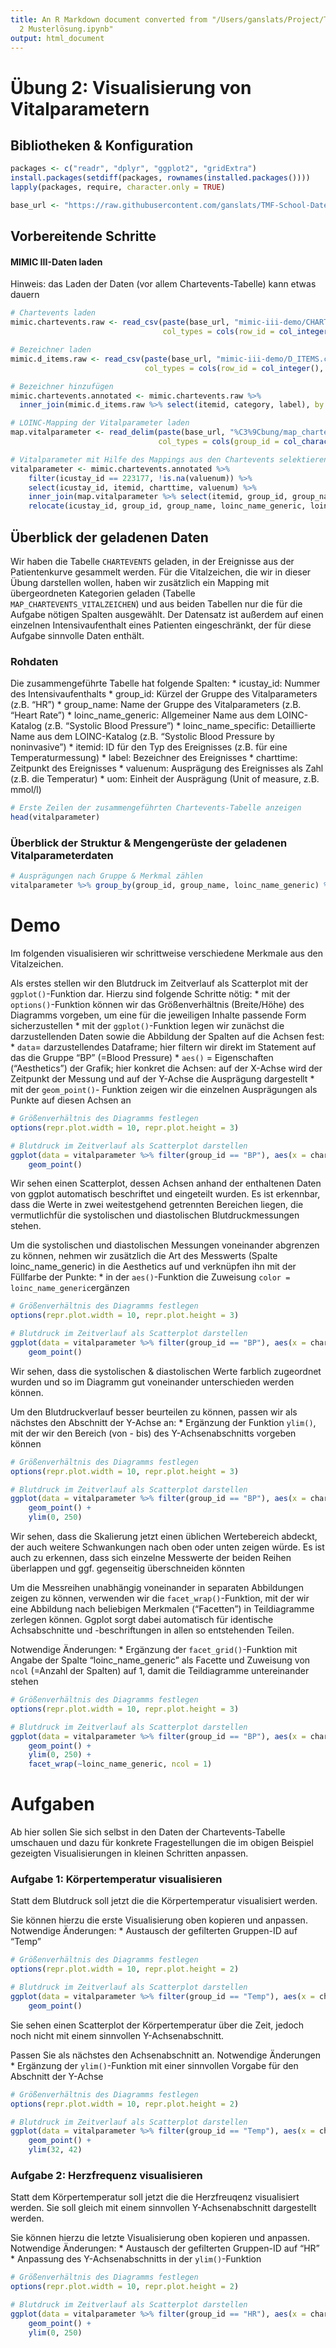 ```yaml
---
title: An R Markdown document converted from "/Users/ganslats/Project/TMF-School/TMF-School-Datenanalyse-Visualisierung/Notebooks/Musterlösungen/Übung
  2 Musterlösung.ipynb"
output: html_document
---
```


# Übung 2: Visualisierung von Vitalparametern

## Bibliotheken & Konfiguration

```r
packages <- c("readr", "dplyr", "ggplot2", "gridExtra")
install.packages(setdiff(packages, rownames(installed.packages())))
lapply(packages, require, character.only = TRUE)

base_url <- "https://raw.githubusercontent.com/ganslats/TMF-School-Datenanalyse-Visualisierung/master/Rohdaten/"
```

## Vorbereitende Schritte

#### MIMIC III-Daten laden

Hinweis: das Laden der Daten (vor allem Chartevents-Tabelle) kann etwas dauern

```r
# Chartevents laden
mimic.chartevents.raw <- read_csv(paste(base_url, "mimic-iii-demo/CHARTEVENTS.csv", sep=""),
                                  col_types = cols(row_id = col_integer(), subject_id = col_integer(), hadm_id = col_integer(), icustay_id = col_integer(), itemid = col_integer(), charttime = col_datetime(format = ""), storetime = col_datetime(format = ""), cgid = col_double(), value = col_character(), valuenum = col_double(), valueuom = col_character(), warning = col_double(), error = col_double(), resultstatus = col_character(), stopped = col_character()))

# Bezeichner laden
mimic.d_items.raw <- read_csv(paste(base_url, "mimic-iii-demo/D_ITEMS.csv", sep=""),
                              col_types = cols(row_id = col_integer(), itemid = col_integer(), label = col_character(), abbreviation = col_character(), dbsource = col_character(), linksto = col_character(), category = col_character(), unitname = col_character(), param_type = col_character(), conceptid = col_character()))

# Bezeichner hinzufügen
mimic.chartevents.annotated <- mimic.chartevents.raw %>%
  inner_join(mimic.d_items.raw %>% select(itemid, category, label), by = "itemid")

# LOINC-Mapping der Vitalparameter laden
map.vitalparameter <- read_delim(paste(base_url, "%C3%9Cbung/map_chartevents_vitalzeichen.csv", sep=""), delim = ";",
                                 col_types = cols(group_id = col_character(), group_name = col_character(), itemid = col_double(), label = col_character(), loinc_code_generic = col_character(), loinc_name_generic = col_character(), loinc_code_specific = col_character(), loinc_name_specific = col_character()))

# Vitalparameter mit Hilfe des Mappings aus den Chartevents selektieren und Bezeichner ergänzen
vitalparameter <- mimic.chartevents.annotated %>% 
    filter(icustay_id == 223177, !is.na(valuenum)) %>%
    select(icustay_id, itemid, charttime, valuenum) %>%
    inner_join(map.vitalparameter %>% select(itemid, group_id, group_name, label, loinc_name_generic, loinc_name_specific, uom), by = "itemid") %>%
    relocate(icustay_id, group_id, group_name, loinc_name_generic, loinc_name_specific, itemid, label, charttime, valuenum, uom)
```

## Überblick der geladenen Daten

Wir haben die Tabelle `CHARTEVENTS` geladen, in der Ereignisse aus der Patientenkurve gesammelt werden. Für die Vitalzeichen, die wir in dieser Übung darstellen wollen, haben wir zusätzlich ein Mapping mit übergeordneten Kategorien geladen (Tabelle `MAP_CHARTEVENTS_VITALZEICHEN`) und aus beiden Tabellen nur die für die Aufgabe nötigen Spalten ausgewählt. Der Datensatz ist außerdem auf einen einzelnen Intensivaufenthalt eines Patienten eingeschränkt, der für diese Aufgabe sinnvolle Daten enthält.

### Rohdaten

Die zusammengeführte Tabelle hat folgende Spalten:
* icustay_id: Nummer des Intensivaufenthalts
* group_id: Kürzel der Gruppe des Vitalparameters (z.B. "HR")
* group_name: Name der Gruppe des Vitalparameters (z.B. "Heart Rate")
* loinc_name_generic: Allgemeiner Name aus dem LOINC-Katalog (z.B. "Systolic Blood Pressure")
* loinc_name_specific: Detaillierte Name aus dem LOINC-Katalog (z.B. "Systolic Blood Pressure by noninvasive")
* itemid: ID für den Typ des Ereignisses (z.B. für eine Temperaturmessung)
* label: Bezeichner des Ereignisses
* charttime: Zeitpunkt des Ereignisses
* valuenum: Ausprägung des Ereignisses als Zahl (z.B. die Temperatur)
* uom: Einheit der Ausprägung (Unit of measure, z.B. mmol/l)

```r
# Erste Zeilen der zusammengeführten Chartevents-Tabelle anzeigen
head(vitalparameter)
```

### Überblick der Struktur & Mengengerüste der geladenen Vitalparameterdaten

```r
# Ausprägungen nach Gruppe & Merkmal zählen
vitalparameter %>% group_by(group_id, group_name, loinc_name_generic) %>% summarize(n = n(), .groups="keep")
```

# Demo

Im folgenden visualisieren wir schrittweise verschiedene Merkmale aus den Vitalzeichen.

Als erstes stellen wir den Blutdruck im Zeitverlauf als Scatterplot mit der `ggplot()`-Funktion dar. 
Hierzu sind folgende Schritte nötig:
* mit der `options()`-Funktion können wir das Größenverhältnis (Breite/Höhe) des Diagramms vorgeben, um eine für die jeweiligen Inhalte passende Form sicherzustellen
* mit der `ggplot()`-Funktion legen wir zunächst die darzustellenden Daten sowie die Abbildung der Spalten auf die Achsen fest:
    * `data`= darzustellendes Dataframe; hier filtern wir direkt im Statement auf das die Gruppe "BP" (=Blood Pressure)
    * `aes()` = Eigenschaften ("Aesthetics") der Grafik; hier konkret die Achsen: auf der X-Achse wird der Zeitpunkt der Messung und auf der Y-Achse die Ausprägung dargestellt
* mit der `geom_point()`- Funktion zeigen wir die einzelnen Ausprägungen als Punkte auf diesen Achsen an

```r
# Größenverhältnis des Diagramms festlegen
options(repr.plot.width = 10, repr.plot.height = 3)

# Blutdruck im Zeitverlauf als Scatterplot darstellen
ggplot(data = vitalparameter %>% filter(group_id == "BP"), aes(x = charttime, y = valuenum)) +
    geom_point()
```

Wir sehen einen Scatterplot, dessen Achsen anhand der enthaltenen Daten von ggplot automatisch beschriftet und eingeteilt wurden. Es ist erkennbar, dass die Werte in zwei weitestgehend getrennten Bereichen liegen, die vermutlichfür die systolischen und diastolischen Blutdruckmessungen stehen.

Um die systolischen und diastolischen Messungen voneinander abgrenzen zu können, nehmen wir zusätzlich die Art des Messwerts (Spalte loinc_name_generic) in die Aesthetics auf und verknüpfen ihn mit der Füllfarbe der Punkte:
* in der `aes()`-Funktion die Zuweisung `color = loinc_name_generic`ergänzen

```r
# Größenverhältnis des Diagramms festlegen
options(repr.plot.width = 10, repr.plot.height = 3)

# Blutdruck im Zeitverlauf als Scatterplot darstellen
ggplot(data = vitalparameter %>% filter(group_id == "BP"), aes(x = charttime, y = valuenum, color = loinc_name_generic)) +
    geom_point()
```

Wir sehen, dass die systolischen & diastolischen Werte farblich zugeordnet wurden und so im Diagramm gut voneinander unterschieden werden können.

Um den Blutdruckverlauf besser beurteilen zu können, passen wir als nächstes den Abschnitt der Y-Achse an:
* Ergänzung der Funktion `ylim()`, mit der wir den Bereich (von - bis) des Y-Achsenabschnitts vorgeben können

```r
# Größenverhältnis des Diagramms festlegen
options(repr.plot.width = 10, repr.plot.height = 3)

# Blutdruck im Zeitverlauf als Scatterplot darstellen
ggplot(data = vitalparameter %>% filter(group_id == "BP"), aes(x = charttime, y = valuenum, color = loinc_name_generic)) +
    geom_point() +
    ylim(0, 250)
```

Wir sehen, dass die Skalierung jetzt einen üblichen Wertebereich abdeckt, der auch weitere Schwankungen nach oben oder unten zeigen würde. Es ist auch zu erkennen, dass sich einzelne Messwerte der beiden Reihen überlappen und ggf. gegenseitig überschneiden könnten

Um die Messreihen unabhängig voneinander in separaten Abbildungen zeigen zu können, verwenden wir die `facet_wrap()`-Funktion, mit der wir eine Abbildung nach beliebigen Merkmalen ("Facetten") in Teildiagramme zerlegen können. Ggplot sorgt dabei automatisch für identische Achsabschnitte und -beschriftungen in allen so entstehenden Teilen.

Notwendige Änderungen:
* Ergänzung der `facet_grid()`-Funktion mit Angabe der Spalte "loinc_name_generic" als Facette und Zuweisung von `ncol` (=Anzahl der Spalten) auf 1, damit die Teildiagramme untereinander stehen

```r
# Größenverhältnis des Diagramms festlegen
options(repr.plot.width = 10, repr.plot.height = 3)

# Blutdruck im Zeitverlauf als Scatterplot darstellen
ggplot(data = vitalparameter %>% filter(group_id == "BP"), aes(x = charttime, y = valuenum, color = loinc_name_generic)) +
    geom_point() +
    ylim(0, 250) +
    facet_wrap(~loinc_name_generic, ncol = 1)
```

# Aufgaben

Ab hier sollen Sie sich selbst in den Daten der Chartevents-Tabelle umschauen und dazu für konkrete Fragestellungen die im obigen Beispiel gezeigten Visualisierungen in kleinen Schritten anpassen.

### Aufgabe 1: Körpertemperatur visualisieren

Statt dem Blutdruck soll jetzt die die Körpertemperatur visualisiert werden. 

Sie können hierzu die erste Visualisierung oben kopieren und anpassen. Notwendige Änderungen:
* Austausch der gefilterten Gruppen-ID auf "Temp"

```r
# Größenverhältnis des Diagramms festlegen
options(repr.plot.width = 10, repr.plot.height = 2)

# Blutdruck im Zeitverlauf als Scatterplot darstellen
ggplot(data = vitalparameter %>% filter(group_id == "Temp"), aes(x = charttime, y = valuenum)) +
    geom_point()
```

Sie sehen einen Scatterplot der Körpertemperatur über die Zeit, jedoch noch nicht mit einem sinnvollen Y-Achsenabschnitt.

Passen Sie als nächstes den Achsenabschnitt an. Notwendige Änderungen
* Ergänzung der `ylim()`-Funktion mit einer sinnvollen Vorgabe für den Abschnitt der Y-Achse

```r
# Größenverhältnis des Diagramms festlegen
options(repr.plot.width = 10, repr.plot.height = 2)

# Blutdruck im Zeitverlauf als Scatterplot darstellen
ggplot(data = vitalparameter %>% filter(group_id == "Temp"), aes(x = charttime, y = valuenum)) +
    geom_point() +
    ylim(32, 42)
```

### Aufgabe 2: Herzfrequenz visualisieren

Statt dem Körpertemperatur soll jetzt die die Herzfreuqenz visualisiert werden. 
Sie soll gleich mit einem sinnvollen Y-Achsenabschnitt dargestellt werden.

Sie können hierzu die letzte Visualisierung oben kopieren und anpassen. Notwendige Änderungen:
* Austausch der gefilterten Gruppen-ID auf "HR"
* Anpassung des Y-Achsenabschnitts in der `ylim()`-Funktion

```r
# Größenverhältnis des Diagramms festlegen
options(repr.plot.width = 10, repr.plot.height = 2)

# Blutdruck im Zeitverlauf als Scatterplot darstellen
ggplot(data = vitalparameter %>% filter(group_id == "HR"), aes(x = charttime, y = valuenum)) +
    geom_point() +
    ylim(0, 250)
```

